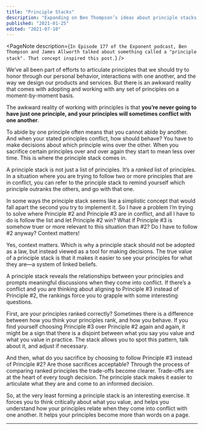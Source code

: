 ```yaml
---
title: "Principle Stacks"
description: "Expanding on Ben Thompson’s ideas about principle stacks from the Exponent podcast"
published: "2021-01-25"
edited: "2021-07-10"
---
```


<PageNote
  description={`In Episode 177 of the Exponent podcast, Ben Thompson and James Allworth talked about something called a "principle stack". That concept inspired this post.`}
/>

We’ve all been part of efforts to articulate principles that we should try to honor through our personal behavior, interactions with one another, and the way we design our products and services. But there is an awkward reality that comes with adopting and working with any set of principles on a moment-by-moment basis.

The awkward reality of working with principles is that **you’re never going to have just one principle, and your principles will sometimes conflict with one another**.

To abide by one principle often means that you cannot abide by another. And when your stated principles conflict, how should behave? You have to make decisions about which principle wins over the other. When you sacrifice certain principles over and over again they start to mean less over time. This is where the principle stack comes in.

A principle stack is not just a list of principles. It’s a *ranked* list of principles. In a situation where you are trying to follow two or more principles that are in conflict, you can refer to the principle stack to remind yourself which principle outranks the others, and go with that one.

In some ways the principle stack seems like a simplistic concept that would fall apart the second you try to implement it. So I have a problem I’m trying to solve where Principle #2 and Principle #3 are in conflict, and all I have to do is follow the list and let Principle #2 win? What if Principle #3 is somehow truer or more relevant to this situation than #2? Do I have to follow #2 anyway? Context matters!

Yes, context matters. Which is why a principle stack should not be adopted as a law, but instead viewed as a tool for making decisions. The true value of a principle stack is that it makes it easier to see your principles for what they are—a system of linked beliefs.

A principle stack reveals the relationships between your principles and prompts meaningful discussions when they come into conflict. If there’s a conflict and you are thinking about aligning to Principle #3 instead of Principle #2, the rankings force you to grapple with some interesting questions.

First, are your principles ranked correctly? Sometimes there is a difference between how you think your principles rank, and how you behave. If you find yourself choosing Principle #3 over Principle #2 again and again, it might be a sign that there is a disjoint between what you say you value and what you value in practice. The stack allows you to spot this pattern, talk about it, and adjust if necessary.

And then, what do you sacrifice by choosing to follow Principle #3 instead of Principle #2? Are those sacrifices acceptable? Through the process of comparing ranked principles the trade-offs become clearer. Trade-offs are at the heart of every tough decision. The principle stack makes it easier to articulate what they are and come to an informed decision.

So, at the very least forming a principle stack is an interesting exercise. It forces you to think critically about what you value, and helps you understand how your principles relate when they come into conflict with one another. It helps your principles become more than words on a page.

---
